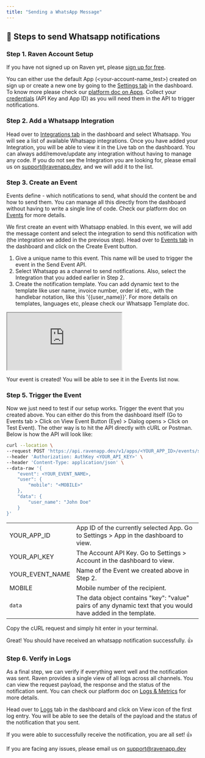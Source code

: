 ```yaml
---
title: "Sending a WhatsApp Message"
---
```


## 💬 Steps to send Whatsapp notifications

### Step 1. Raven Account Setup

If you have not signed up on Raven yet, please
[sign up for free](https://console.ravenapp.dev/get-started).

You can either use the default App (<your-account-name_test>) created on sign up
or create a new one by going to the
[Settings tab](https://console.ravenapp.dev/get-started) in the dashboard. To
know more please check our [platform doc on Apps](/platform/apps/apps). Collect
your [credentials](/introduction#credentials) (API Key and App ID) as you will
need them in the API to trigger notifications.

### Step 2. Add a Whatsapp Integration

Head over to [Integrations tab](https://console.ravenapp.dev/get-started) in the
dashboard and select Whatsapp. You will see a list of available Whatsapp
integrations. Once you have added your Integration, you will be able to view it
in the Live tab on the dashboard. You can always add/remove/update any
integration without having to manage any code. If you do not see the Integration
you are looking for, please email us on support@ravenapp.dev, and we will add it
to the list.

### Step 3. Create an Event

Events define - which notifications to send, what should the content be and how
to send them. You can manage all this directly from the dashboard without having
to write a single line of code. Check our platform doc on
[Events](/platform/events/events) for more details.

We first create an event with Whatsapp enabled. In this event, we will add the
message content and select the integration to send this notification with (the
integration we added in the previous step). Head over to
[Events tab](https://console.ravenapp.dev/get-started) in the dashboard and
click on the Create Event button.

1. Give a unique name to this event. This name will be used to trigger the event
   in the Send Event API.
2. Select Whatsapp as a channel to send notifications. Also, select the
   Integration that you added earlier in Step 2.
3. Create the notification template. You can add dynamic text to the template
   like user name, invoice number, order id etc., with the handlebar notation,
   like this '{{user_name}}'. For more details on templates, languages etc,
   please check our Whatsapp Template doc.

<iframe
  class="w-full h-96"
  src="https://www.loom.com/embed/53856a475d4d417db0fd9b202b1aae4c"
></iframe>

Your event is created! You will be able to see it in the Events list now.

### Step 5. Trigger the Event

Now we just need to test if our setup works. Trigger the event that you created
above. You can either do this from the dashboard itself (Go to Events tab >
Click on View Event Button (Eye) > Dialog opens > Click on Test Event). The
other way is to hit the API directly with cURL or Postman. Below is how the API
will look like:

```bash Terminal
curl --location \
--request POST 'https://api.ravenapp.dev/v1/apps/<YOUR_APP_ID>/events/send' \
--header 'Authorization: AuthKey <YOUR_API_KEY>' \
--header 'Content-Type: application/json' \
--data-raw '{
    "event": <YOUR_EVENT_NAME>,
    "user": {
        "mobile": "<MOBILE>"
    },
    "data": {
        "user_name": "John Doe"
    }
}'
```

|                 |                                                                                                              |
| --------------- | ------------------------------------------------------------------------------------------------------------ |
| YOUR_APP_ID     | App ID of the currently selected App. Go to Settings > App in the dashboard to view.                         |
| YOUR_API_KEY    | The Account API Key. Go to Settings > Account in the dashboard to view.                                      |
| YOUR_EVENT_NAME | Name of the Event we created above in Step 2.                                                                |
| MOBILE          | Mobile number of the recipient.                                                                              |
| `data`          | The data object contains "key": "value" pairs of any dynamic text that you would have added in the template. |

Copy the cURL request and simply hit enter in your terminal.

<Check>
  Great! You should have received an whatsapp notification successfully. 👍
</Check>

### Step 6. Verify in Logs

As a final step, we can verify if everything went well and the notification was
sent. Raven provides a single view of all logs across all channels. You can view
the request payload, the response and the status of the notification sent. You
can check our platform doc on [Logs & Metrics](/platform/logs-and-metrics) for
more details.

Head over to [Logs](https://console.ravenapp.dev/get-started) tab in the
dashboard and click on View icon of the first log entry. You will be able to see
the details of the payload and the status of the notification that you sent.

<Check>
If you were able to successfully receive the notification, you are all set! 👍

If you are facing any issues, please email us on
[support@ravenapp.dev](mailto:support@ravenapp.dev)

</Check>
